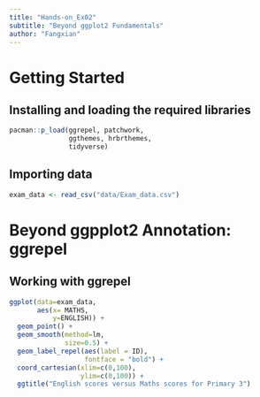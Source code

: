 ```yaml
---
title: "Hands-on_Ex02"
subtitle: "Beyond ggplot2 Fundamentals"
author: "Fangxian"
---
```


# Getting Started

## Installing and loading the required libraries

```r
pacman::p_load(ggrepel, patchwork, 
               ggthemes, hrbrthemes,
               tidyverse) 
```

## Importing data

```r
exam_data <- read_csv("data/Exam_data.csv")
```

# Beyond ggpplot2 Annotation: ggrepel

## Working with ggrepel

```r
ggplot(data=exam_data, 
       aes(x= MATHS, 
           y=ENGLISH)) +
  geom_point() +
  geom_smooth(method=lm, 
              size=0.5) +  
  geom_label_repel(aes(label = ID), 
                   fontface = "bold") +
  coord_cartesian(xlim=c(0,100),
                  ylim=c(0,100)) +
  ggtitle("English scores versus Maths scores for Primary 3")
```
